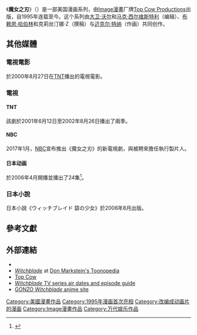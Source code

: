 {{noteTA
|G1=美国漫画
}}
{{Infobox comic book title
| title = 魔女之刃
| image = TheWitchblade.jpg
| caption = {{le|莎拉·佩茲奇尼|Sara Pezzini}}，[[迈克尔·特纳_(漫画家)|迈克尔·特纳]]作
| schedule = 月刊
| ongoing = y
| publisher = [[Top_Cow_Productions|Top Cow Productions]] / [[图像漫画公司|图像漫画公司]]（在美国和加拿大）<br/>[[德尔古出版社|德尔古出版社]]（在法国和比利时）
| date = 1995年11月至2015年10月<br/>2015年12月至今
| issues = 132（到2009年11月）
| main_char_team = {{le|莎拉·佩茲奇尼|Sara Pezzini}}
| writers = 克莉丝汀娜·Z，[[大卫·沃尔|大卫·沃尔]]，[[马克·西尔维斯特利|马克·西尔维斯特利]]，[[布赖恩·哈伯林|布赖恩·哈伯林]]，[[朗·马尔兹|朗·马尔兹]]
| artists = [[迈克尔·特纳_(漫画家)|迈克尔·特纳]]，Keu Cha，[[马克·西尔维斯特利|马克·西尔维斯特利]]，[[斯捷潘·Sejic|斯捷潘·Sejic]]
| pencillers = 
| inkers = 
| colorists = 
| creative_team_month = 
| creative_team_year = 
| creators = [[马克·西尔维斯特利|马克·西尔维斯特利]]<br>[[大卫·沃尔|大卫·沃尔]]<br>[[布赖恩·哈伯林|布赖恩·哈伯林]]<br>克莉丝汀娜·Z<br>[[迈克尔·特纳_(漫画家)|迈克尔·特纳]]
}}
《'''魔女之刃'''》（{{lang-en|''Witchblade''}}）是一部美国漫画系列，由[[Image漫畫|Image漫畫]]厂牌[[Top_Cow_Productions|Top Cow Productions]]出版，自1995年连载至今。这个系列由[[大卫·沃尔|大卫·沃尔]]和[[马克·西尔维斯特利|马克·西尔维斯特利]]（编辑）、[[布赖恩·哈伯林|布赖恩·哈伯林]]和克莉丝汀娜·Z（撰稿）与[[迈克尔·特纳_(漫画家)|迈克尔·特纳]]（作画）共同创作。

==其他媒體==
===電視電影===
{{main|{{le|除魔戰士 (電影)|Witchblade (film)}}}}
於2000年8月27日在[[特纳电视网|TNT]]播出的電視電影。

===電視===
====TNT====
{{main|{{le|魔女之刃 (2001年電視劇)|Witchblade (U.S. TV series)}}}}
該劇於2001年6月12日至2002年8月26日播出了兩季。

====NBC====
{{main|{{le|魔女之刃 (電視劇)|Witchblade (U.S. TV series)}}}}
2017年1月，[[NBC|NBC]]宣布推出《魔女之刃》的新電視劇，{{le|凱蘿·曼托森|Carol Mendelsohn}}與{{le|卡羅琳·德里斯|Caroline Dries}}被聘來擔任執行製片人。

====日本动画====
{{main|魔女之刃 (動畫)}}
於2006年4月開播並播出了24集<ref name="animenewsnetwork2004">{{cite web |url=http://www.animenewsnetwork.com/news/2004-08-16/gonzo-to-produce-witchblade-anime |title=Gonzo to Produce Witchblade Anime |publisher=Anime News Network |date=2004-08-16 |accessdate=2014-05-31 |deadurl=no |archiveurl=https://web.archive.org/web/20140409204834/http://www.animenewsnetwork.com/news/2004-08-16/gonzo-to-produce-witchblade-anime |archivedate=2014-04-09 }}</ref>。

===日本小說===
日本小說《ウィッチブレイド 碧の少女》於2006年8月出版。

==參考文獻==
{{reflist|30em}}

==外部連結==
{{Commonscat|Witchblade}}
*{{comicbookdb|type=title|id=1754|title=Witchblade}}
*[http://www.toonopedia.com/witchbl.htm ''Witchblade''] at [[Don_Markstein's_Toonopedia|Don Markstein's Toonopedia]]
*[http://www.topcow.com/ Top Cow]
*[http://epguides.com/Witchblade/ ''Witchblade'' TV series air dates and episode guide] {{Wayback|url=http://epguides.com/Witchblade/ |date=20060106123200 }}
*[http://www.witchblade.jp/ GONZO ''Witchblade'' anime site] {{Wayback|url=http://www.witchblade.jp/ |date=20051211065006 }} {{ja}}

{{魔女之刃}}
{{DEFAULTSORT:Witchblade}}
[[Category:美國漫畫作品|Category:美國漫畫作品]]
[[Category:1995年漫画首次亮相|Category:1995年漫画首次亮相]]
[[Category:改编成动画片的漫画|Category:改编成动画片的漫画]]
[[Category:Image漫畫作品|Category:Image漫畫作品]]
[[Category:万代娱乐作品|Category:万代娱乐作品]]